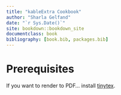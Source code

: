 ```yaml
--- 
title: "kableExtra Cookbook"
author: "Sharla Gelfand"
date: "`r Sys.Date()`"
site: bookdown::bookdown_site
documentclass: book
bibliography: [book.bib, packages.bib]
---
```


# Prerequisites

If you want to render to PDF... install [tinytex](https://yihui.org/tinytex/).
